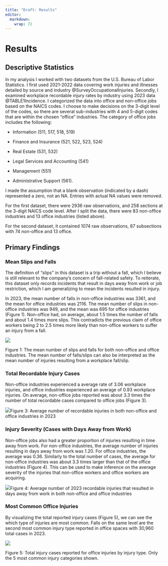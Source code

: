 ```yaml
---
title: "Draft: Results"
editor: 
  markdown: 
    wrap: 72
---
```


# Results

## Descriptive Statistics

In my analysis I worked with two datasets from the U.S. Bureau of Labor
Statistics. I first used 2021-2022 data covering work injuries and
illnesses detailed by source and industry @SurveyOccupationalInjuries.
Secondly, I examined workplace recordable injury rates by industry using
2023 data @TABLE1Incidence. I categorized the data into office and
non-office jobs based on the NAICS codes. I choose to make decisions on
the 3-digit level of the codes, so there are several sub-industries with
4 and 5-digit codes that are within the chosen "office" industries. The
category of office jobs includes the following:

-   Information (511, 517, 518, 519)

-   Finance and Insurance (521, 522, 523, 524)

-   Real Estate (531, 532)

-   Legal Services and Accounting (541)

-   Management (551)

-   Administrative Support (561).

I made the assumption that a blank observation (indicated by a dash)
represented a zero, not an NA. Entries with actual NA values were
removed.

For the first dataset, there were 2936 raw observations, and 258
sections at the 3-digit NAICS code level. After I split the data, there
were 83 non-office industries and 13 office industries (listed above).

For the second dataset, it contained 1074 raw observations, 87
subsections with 74 non-office and 13 office.

## Primary Findings

### Mean Slips and Falls

The definition of "slips" in this dataset is a trip without a fall,
which I believe is still relevant to the company's concern of
fall-related safety. To reiterate, this dataset only records incidents
that result in days away from work or job restriction, which I am
generalizing to mean the incidents resulted in injury.

In 2023, the mean number of falls in non-office industries was 3361, and
the mean for office industries was 2116. The mean number of slips in
non-office industries was 949, and the mean was 695 for office
industries (Figure 1). Non-office had, on average, about 1.5 times the
number of falls and about 1.4 times more slips. This contradicts the
previous claim of office workers being 2 to 2.5 times more likely than
non-office workers to suffer an injury from a fall.

![](images/clipboard-3063715368.png)

Figure 1: The mean number of slips and falls for both non-office and
office industries. The mean number of falls/slips can also be
interpreted as the mean number of injuries resulting from a workplace
fall/slip.

### Total Recordable Injury Cases

Non-office industries experienced a average rate of 3.06 workplace
injuries, and office industries experienced an average of 0.93 workplace
injuries. On average, non-office jobs reported was about 3.3 times the
number of total recordable cases compared to office jobs (Figure 3).

![](images/clipboard-3366280658.png)Figure 3: Average number of
recordable injuries in both non-office and office industries in 2023

### Injury Severity (Cases with Days Away from Work)

Non-office jobs also had a greater proportion of injuries resulting in
time away from work. For non-office industries, the average number of
injuries resulting in days away from work was 1.20. For office
industries, the average was 0.36. Similarly to the total number of
cases, the average for non-office industries was about 3.3 times larger
than that of the office industries (Figure 4). This can be used to make
inference on the average severity of the injuries that non-office
workers and office workers are acquiring.

![](images/clipboard-2258917691.png)Figure 4: Average number of 2023
recordable injuries that resulted in days away from work in both
non-office and office industries

### Most Common Office Injuries

By visualizing the total reported injury cases (Figure 5), we can see
the which type of injuries are most common. Falls on the same level are
the second most common injury type reported in office spaces with 30,960
total cases in 2023.

![](images/clipboard-3688385538.png)

Figure 5: Total injury cases reported for office injuries by injury
type. Only the 5 most common injury categories shown.
